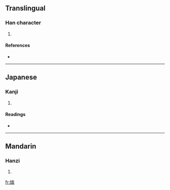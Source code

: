 ==Translingual==

===Han character===
{{Han char|rn=38|rad=女|as=07|sn=10|four=4341<sub>2</sub>|canj=女戈山竹 (VIUH)}}

# {{defn|Han|sort=女07}}

====References====
* {{Han ref|kx=0262.030|dkj=06291|hdz=21050.140|uh=5A0F|ud=23055|bh=D160|bd=53600}}

----

==Japanese==

===Kanji===
{{ja-kanji|grade=|rs=女07}}

# {{defn|Japanese|sort=女07}}

====Readings====
* {{ja-readings|on=[[ぼう]] (bō), [[もう]] (mō)|kun=}}

----

==Mandarin==

===Hanzi===
{{cmn-hanzi|pin=[[máng]] ([[mang2]]), [[nà]] ([[na4]])|wg=mang<sup>2</sup>, na<sup>4</sup>}}

# {{defn|Mandarin|sort=女07}}

[[fr:娏]]